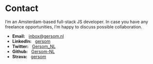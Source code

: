 # Contact

I’m an Amsterdam-based full-stack JS developer. In case you have any freelance opportunities, I’m happy to discuss possible collaboration.

* **Email:** &nbsp; [inbox@gersom.nl](mailto:inbox@gersom.nl)
* **LinkedIn:** &nbsp; [gersom](https://linkedin.com/in/gersom)
* **Twitter:** &nbsp; [Gersom_NL](https://twitter.com/Gersom_NL)
* **Github:** &nbsp; [Gersom-NL](https://github.com/Gersom-NL)
* **Strava:** &nbsp; [gersom](https://www.strava.com/athletes/gersom)